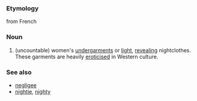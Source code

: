 ===Etymology===
from French 
===Noun===
# (uncountable) women's [[undergarment]]s or [[light]], [[revealing]] nightclothes. These garments are heavily [[eroticise]]d in Western culture.

===See also===
*[[negligee]]
*[[nightie]], [[nighty]]